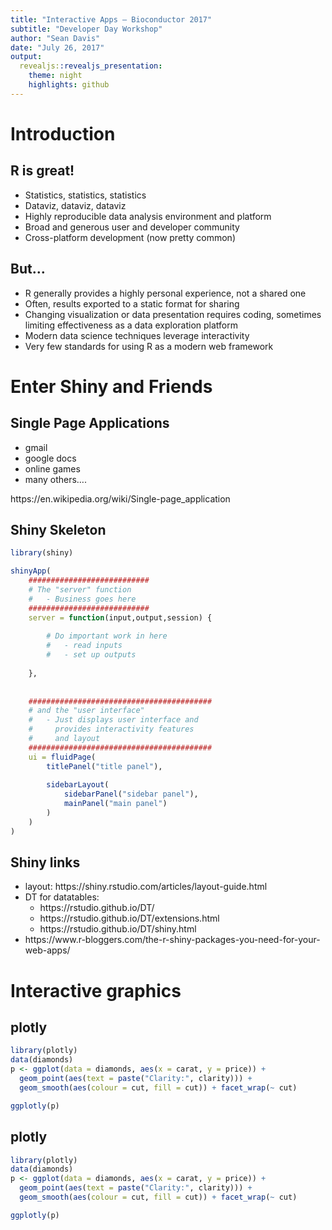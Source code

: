 ```yaml
---
title: "Interactive Apps — Bioconductor 2017"
subtitle: "Developer Day Workshop"
author: "Sean Davis"
date: "July 26, 2017"
output: 
  revealjs::revealjs_presentation:
    theme: night
    highlights: github    
---
```


<style type="text/css">
p { text-align: left; }
</style>

# Introduction
 
## R is great!

- Statistics, statistics, statistics
- Dataviz, dataviz, dataviz
- Highly reproducible data analysis environment and platform
- Broad and generous user and developer community
- Cross-platform development (now pretty common)

## But...

- R generally provides a highly personal experience, not a shared one
- Often, results exported to a static format for sharing
- Changing visualization or data presentation requires coding, sometimes limiting effectiveness as a data exploration platform
- Modern data science techniques leverage interactivity
- Very few standards for using R as a modern web framework

# Enter Shiny and Friends

## Single Page Applications

- gmail
- google docs
- online games
- many others....

https://en.wikipedia.org/wiki/Single-page_application

## Shiny Skeleton

```r
library(shiny)

shinyApp(
    ###########################
    # The "server" function
    #   - Business goes here
    ###########################
    server = function(input,output,session) {
        
        # Do important work in here
        #   - read inputs
        #   - set up outputs
        
    },
    
    
    #########################################
    # and the "user interface"
    #   - Just displays user interface and
    #     provides interactivity features 
    #     and layout
    #########################################
    ui = fluidPage(
        titlePanel("title panel"),
        
        sidebarLayout(
            sidebarPanel("sidebar panel"),
            mainPanel("main panel")
        )
    )
)
```


## Shiny links

- layout: https://shiny.rstudio.com/articles/layout-guide.html
- DT for datatables: 
    - https://rstudio.github.io/DT/
    - https://rstudio.github.io/DT/extensions.html
    - https://rstudio.github.io/DT/shiny.html
- https://www.r-bloggers.com/the-r-shiny-packages-you-need-for-your-web-apps/

# Interactive graphics

## plotly

```r
library(plotly)
data(diamonds)
p <- ggplot(data = diamonds, aes(x = carat, y = price)) +
  geom_point(aes(text = paste("Clarity:", clarity))) +
  geom_smooth(aes(colour = cut, fill = cut)) + facet_wrap(~ cut)

ggplotly(p)
```

## plotly

```r
library(plotly)
data(diamonds)
p <- ggplot(data = diamonds, aes(x = carat, y = price)) +
  geom_point(aes(text = paste("Clarity:", clarity))) +
  geom_smooth(aes(colour = cut, fill = cut)) + facet_wrap(~ cut)

ggplotly(p)
```

